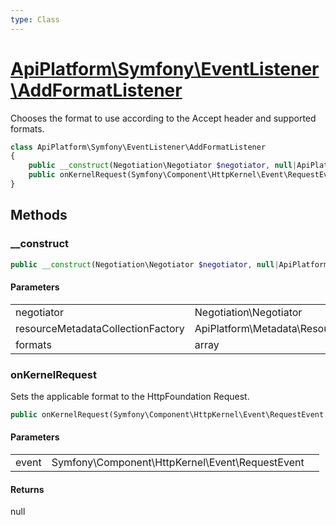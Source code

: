 ```yaml
---
type: Class
---
```


# [ApiPlatform\Symfony\EventListener\AddFormatListener](/docs/reference/Symfony/EventListener/AddFormatListener)

Chooses the format to use according to the Accept header and supported formats.


```php
class ApiPlatform\Symfony\EventListener\AddFormatListener
{
    public __construct(Negotiation\Negotiator $negotiator, null|ApiPlatform\Metadata\Resource\Factory\ResourceMetadataCollectionFactoryInterface $resourceMetadataCollectionFactory, array $formats)
    public onKernelRequest(Symfony\Component\HttpKernel\Event\RequestEvent $event): null
}
```
## Methods

### __construct



```php
public __construct(Negotiation\Negotiator $negotiator, null|ApiPlatform\Metadata\Resource\Factory\ResourceMetadataCollectionFactoryInterface $resourceMetadataCollectionFactory, array $formats)
```

#### Parameters

<table><tbody>
<tr><td>negotiator</td><td>Negotiation\Negotiator</td><td></td></tr><tr><td>resourceMetadataCollectionFactory</td><td>ApiPlatform\Metadata\Resource\Factory\ResourceMetadataCollectionFactoryInterface</td><td></td></tr><tr><td>formats</td><td>array</td><td></td></tr>
</tbody>
</table>

### onKernelRequest

Sets the applicable format to the HttpFoundation Request.

```php
public onKernelRequest(Symfony\Component\HttpKernel\Event\RequestEvent $event): null
```

#### Parameters

<table><tbody>
<tr><td>event</td><td>Symfony\Component\HttpKernel\Event\RequestEvent</td><td></td></tr>
</tbody>
</table>

#### Returns

null
